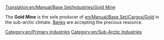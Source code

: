 [[Translation:en/Manual/Base Set/Industries/Gold Mine]]

{{en/Industries|image=en/Goldmine.png.png
|name=Gold Mine
|climates=[[en/Manual/Climates]]
|accepts=Nothing
|produces=[[en/Manual/Base Set/Cargos/Gold]]
|notes=Not present in other [[en/Manual/Climates]]
}}

The '''Gold Mine''' is the sole producer of [[en/Manual/Base Set/Cargos/Gold]] in the sub-arctic climate. [[en/Manual/Base Set/Industries/Bank|Banks]] are accepting the precious resource.

{{en/Navbox Industries}}

[[Category:en/Primary Industries]]
[[Category:en/Sub-Arctic Industries]]